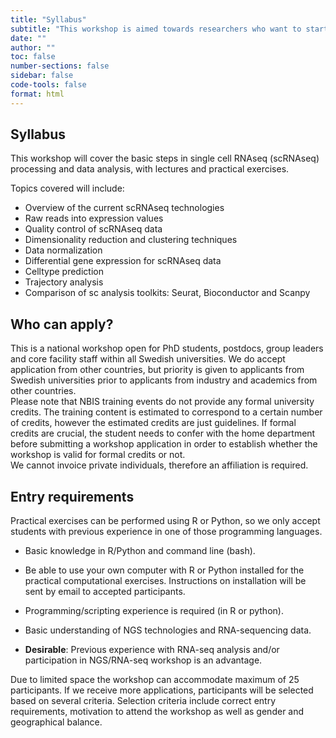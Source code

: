 ```yaml
---
title: "Syllabus"
subtitle: "This workshop is aimed towards researchers who want to start analyzing single cell rna-seq data."
date: ""
author: ""
toc: false
number-sections: false
sidebar: false
code-tools: false
format: html
---
```


::: {.panel-tabset}

## Syllabus

This workshop will cover the basic steps in single cell RNAseq (scRNAseq) processing and data analysis, with lectures and practical exercises. 

Topics covered will include:

- Overview of the current scRNAseq technologies
- Raw reads into expression values
- Quality control of scRNAseq data
- Dimensionality reduction and clustering techniques
- Data normalization
- Differential gene expression for scRNAseq data
- Celltype prediction
- Trajectory analysis
- Comparison of sc analysis toolkits: Seurat, Bioconductor and Scanpy

## Who can apply?

This is a national workshop open for PhD students, postdocs, group leaders and core facility staff within all Swedish universities. We do accept application from other countries, but priority is given to applicants from Swedish universities prior to applicants from industry and academics from other countries.  
Please note that NBIS training events do not provide any formal university credits. The training content is estimated to correspond to a certain number of credits, however the estimated credits are just guidelines. If formal credits are crucial, the student needs to confer with the home department before submitting a workshop application in order to establish whether the workshop is valid for formal credits or not.  
We cannot invoice private individuals, therefore an affiliation is required.

## Entry requirements

Practical exercises can be performed using R or Python, so we only accept students with previous experience in one of those programming languages.

- Basic knowledge in R/Python and command line (bash).
- Be able to use your own computer with R or Python installed for the practical computational exercises. Instructions on installation will be sent by email to accepted participants.
- Programming/scripting experience is required (in R or python).
- Basic understanding of NGS technologies and RNA-sequencing data.

- **Desirable**: Previous experience with RNA-seq analysis and/or participation in NGS/RNA-seq workshop is an advantage.

Due to limited space the workshop can accommodate maximum of 25 participants. If we receive more applications, participants will be selected based on several criteria. Selection criteria include correct entry requirements, motivation to attend the workshop as well as gender and geographical balance.

:::
